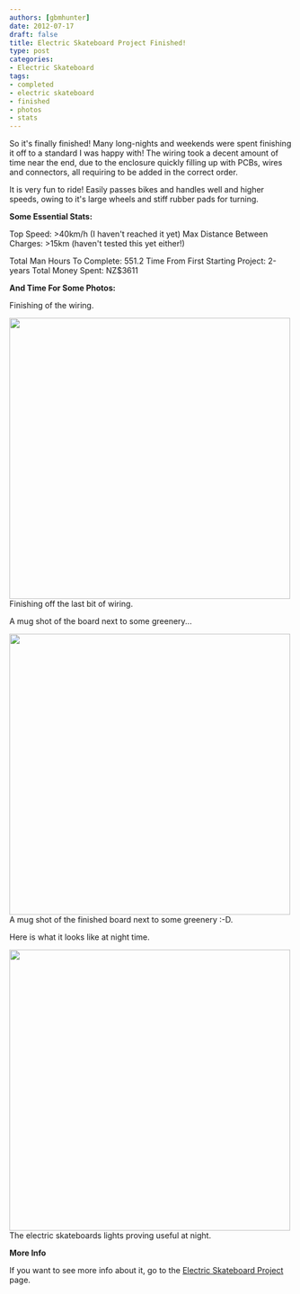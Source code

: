 ```yaml
---
authors: [gbmhunter]
date: 2012-07-17
draft: false
title: Electric Skateboard Project Finished!
type: post
categories:
- Electric Skateboard
tags:
- completed
- electric skateboard
- finished
- photos
- stats
---
```



So it's finally finished! Many long-nights and weekends were spent finishing it off to a standard I was happy with! The wiring took a decent amount of time near the end, due to the enclosure quickly filling up with PCBs, wires and connectors, all requiring to be added in the correct order.

It is very fun to ride! Easily passes bikes and handles well and higher speeds, owing to it's large wheels and stiff rubber pads for turning.

**Some Essential Stats:**

Top Speed: >40km/h (I haven't reached it yet)
Max Distance Between Charges: >15km (haven't tested this yet either!)

Total Man Hours To Complete: 551.2
Time From First Starting Project: 2-years
Total Money Spent:  NZ$3611

**And Time For Some Photos:**

Finishing of the wiring.


<Image src={n_2012_06_17_21_09_23} width="500px">Finishing off the last bit of wiring.</Image>

A mug shot of the board next to some greenery...


<Image src={n_2012_06_18_10_59_10} width="500px">A mug shot of the finished board next to some greenery :-D.</Image>

Here is what it looks like at night time.


<Image src={n_2012_06_16_19_17_34} width="500px">The electric skateboards lights proving useful at night.</Image>

**More Info**

If you want to see more info about it, go to the [Electric Skateboard Project](/electronics/projects/electric-skateboard) page.
